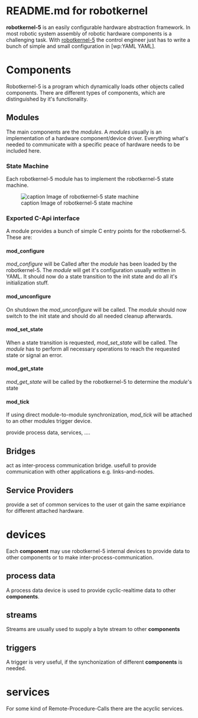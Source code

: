 = README.md for robotkernel =

'''robotkernel-5''' is an easily configurable hardware abstraction framework. In most robotic system assembly of robotic hardware components is a challenging task. With [[robotkernel-5|robotkernel-5]] the control engineer just has to write a bunch of simple and small configuration in [wp:YAML YAML].

= Components =

Robotkernel-5 is a program which dynamically loads other objects called components. There are different types of components, which are distinguished by it's functionality.

== Modules ==

The main components are the ''modules''. A ''modules'' usually is an implementation of a hardware component/device driver. Everything what's needed to communicate with a specific peace of hardware needs to be included here.

=== State Machine ===

Each robotkernel-5 module has to implement the robotkernel-5 state machine.

[[File:https://rmc-github.robotic.dlr.de/robotkernel/robotkernel/blob/robotkernel-5/doc/images/rk_state_machine.svg|frame|none|alt=|caption Image of robotkernel-5 state machine]]

=== Exported C-Api interface ===

A module provides a bunch of simple C entry points for the robotkernel-5. These are:

==== mod_configure ====

''mod_configure'' will be Called after the ''module'' has been loaded by the robotkernel-5. The ''module'' will get it's configuration usually written in YAML. It should now do a state transition to the init state and do all it's initialization stuff.

==== mod_unconfigure ====

On shutdown the ''mod_unconfigure'' will be called. The ''module'' should now switch to the init state and should do all needed cleanup afterwards.

==== mod_set_state ====

When a state transition is requested, ''mod_set_state'' will be called. The ''module'' has to perform all necessary operations to reach the requested state or signal an error.

==== mod_get_state ====

''mod_get_state'' will be called by the robotkernel-5 to determine the ''module'''s state

==== mod_tick ====

If using direct module-to-module synchronization, ''mod_tick'' will be attached to an other modules trigger device.

provide process data, services, ....

== Bridges ==

act as inter-process communication bridge. usefull to provide communication with other applications e.g. links-and-nodes.

== Service Providers ==

provide a set of common services to the user ot gain the same expiriance for different attached hardware.

= devices =

Each '''component''' may use robotkernel-5 internal devices to provide data to other components or to make inter-process-communication.

== process data ==

A process data device is used to provide cyclic-realtime data to other '''components'''.

== streams ==

Streams are usually used to supply a byte stream to other '''components'''

== triggers ==

A trigger is very useful, if the synchonization of different '''components''' is needed.

= services =

For some kind of Remote-Procedure-Calls there are the acyclic services.

